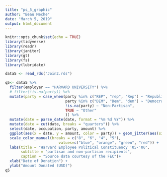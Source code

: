 ```yaml
---
title: "ps_5_graphic"
author: "Beau Meche"
date: "March 5, 2019"
output: html_document
---
```


```r
knitr::opts_chunk$set(echo = TRUE)
library(tidyverse)
library(readr)
library(janitor)
library(gt)
library(fs)
library(lubridate)
```

```r
data5 <- read_rds("Join2.rds")
```

```r
q5<- data5 %>%
  filter(employer == "HARVARD UNIVERSITY") %>%
  # filter(!is.na(party)) %>%
  mutate(party = case_when(party %in% c("REP", "rep", "Rep") ~ "Republican", 
                           party %in% c("DEM", "Dem", "dem") ~ "Democrat", 
                           !is.na(party) ~ "Non-Partisan",
                           TRUE ~ "Other"
                           )) %>%
  mutate(date = parse_date(date, format = "%m %d %Y")) %>%
  mutate(date = cut(date, breaks = "quarters")) %>%
  select(date, occupation, party, amount) %>%
  ggplot(aes(x = date, y = amount, color = party)) + geom_jitter(aes(size = amount, alpha = .7), show.legend = FALSE) +               scale_y_log10() + 
  scale_color_manual(breaks = c("8", "6", "4", "5"),
                        values=c("blue", "orange", "green", "red")) +
  labs(title = "Harvard Employee Political Constituency '05-'06", 
       subtitle = "partisan and non-partisan recipients", 
       caption = "Source data courtesy of the FEC")+
  xlab("Date of Donation") +
  ylab("Amount Donated (USD)")
q5

```



